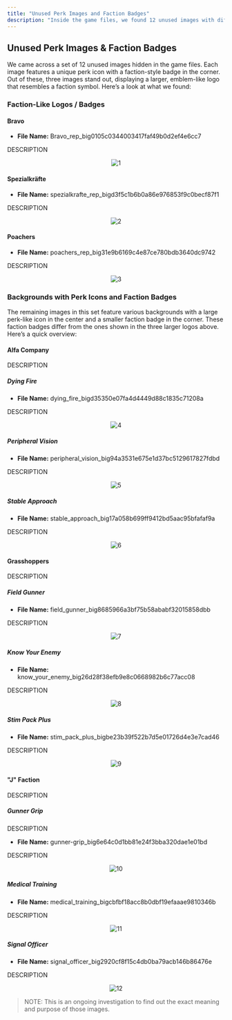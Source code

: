 ```yaml
---
title: "Unused Perk Images and Faction Badges"
description: "Inside the game files, we found 12 unused images with different perk icons, each featuring a faction-style badge in the corner."
---
```


## Unused Perk Images & Faction Badges

We came across a set of 12 unused images hidden in the game files. Each image features a unique perk icon with a faction-style badge in the corner. Out of these, three images stand out, displaying a larger, emblem-like logo that resembles a faction symbol. Here’s a look at what we found:

### Faction-Like Logos / Badges

#### Bravo

- **File Name:** Bravo_rep_big0105c0344003417faf49b0d2ef4e6cc7

DESCRIPTION

<div align="center">

![1](https://raw.githubusercontent.com/ThatSINEWAVE/pcw-bughunters/refs/heads/main/images/datamining/Unknown%20Backgrounds/bravo_rep_big0105c0344003417faf49b0d2ef4e6cc7_converted.png)

</div>

#### Spezialkräfte

- **File Name:** spezialkrafte_rep_bigd3f5c1b6b0a86e976853f9c0becf87f1

DESCRIPTION

<div align="center">

![2](https://raw.githubusercontent.com/ThatSINEWAVE/pcw-bughunters/refs/heads/main/images/datamining/Unknown%20Backgrounds/spezialkrafte_rep_bigd3f5c1b6b0a86e976853f9c0becf87f1_converted.png)

</div>

#### Poachers

- **File Name:** poachers_rep_big31e9b6169c4e87ce780bdb3640dc9742

DESCRIPTION

<div align="center">

![3](https://raw.githubusercontent.com/ThatSINEWAVE/pcw-bughunters/refs/heads/main/images/datamining/Unknown%20Backgrounds/poachers_rep_big31e9b6169c4e87ce780bdb3640dc9742_converted.png)

</div>

### Backgrounds with Perk Icons and Faction Badges

The remaining images in this set feature various backgrounds with a large perk-like icon in the center and a smaller faction badge in the corner. These faction badges differ from the ones shown in the three larger logos above. Here’s a quick overview:

#### Alfa Company

DESCRIPTION

##### Dying Fire

- **File Name:** dying_fire_bigd35350e07fa4d4449d88c1835c71208a

DESCRIPTION

<div align="center">

![4](https://raw.githubusercontent.com/ThatSINEWAVE/pcw-bughunters/refs/heads/main/images/datamining/Unknown%20Backgrounds/dying_fire_bigd35350e07fa4d4449d88c1835c71208a_converted.png)

</div>

##### Peripheral Vision

- **File Name:** peripheral_vision_big94a3531e675e1d37bc5129617827fdbd

DESCRIPTION

<div align="center">

![5](https://raw.githubusercontent.com/ThatSINEWAVE/pcw-bughunters/refs/heads/main/images/datamining/Unknown%20Backgrounds/peripheral_vision_big94a3531e675e1d37bc5129617827fdbd_converted.png)

</div>

##### Stable Approach

- **File Name:** stable_approach_big17a058b699ff9412bd5aac95bfafaf9a

DESCRIPTION

<div align="center">

![6](https://raw.githubusercontent.com/ThatSINEWAVE/pcw-bughunters/refs/heads/main/images/datamining/Unknown%20Backgrounds/stable_approach_big17a058b699ff9412bd5aac95bfafaf9a_converted.png)

</div>

#### Grasshoppers

DESCRIPTION

##### Field Gunner

- **File Name:** field_gunner_big8685966a3bf75b58ababf32015858dbb

DESCRIPTION

<div align="center">

![7](https://raw.githubusercontent.com/ThatSINEWAVE/pcw-bughunters/refs/heads/main/images/datamining/Unknown%20Backgrounds/field_gunner_big8685966a3bf75b58ababf32015858dbb_converted.png)

</div>

##### Know Your Enemy

- **File Name:** know_your_enemy_big26d28f38efb9e8c0668982b6c77acc08

DESCRIPTION

<div align="center">

![8](https://raw.githubusercontent.com/ThatSINEWAVE/pcw-bughunters/refs/heads/main/images/datamining/Unknown%20Backgrounds/know_your_enemy_big26d28f38efb9e8c0668982b6c77acc08_converted.png)

</div>

##### Stim Pack Plus

- **File Name:** stim_pack_plus_bigbe23b39f522b7d5e01726d4e3e7cad46

DESCRIPTION

<div align="center">

![9](https://raw.githubusercontent.com/ThatSINEWAVE/pcw-bughunters/refs/heads/main/images/datamining/Unknown%20Backgrounds/stim_pack_plus_bigbe23b39f522b7d5e01726d4e3e7cad46_converted.png)

</div>

#### "J" Faction

DESCRIPTION

##### Gunner Grip

DESCRIPTION

- **File Name:** gunner-grip_big6e64c0d1bb81e24f3bba320dae1e01bd

DESCRIPTION

<div align="center">

![10](https://raw.githubusercontent.com/ThatSINEWAVE/pcw-bughunters/refs/heads/main/images/datamining/Unknown%20Backgrounds/gunner-grip_big6e64c0d1bb81e24f3bba320dae1e01bd_converted.png)

</div>

##### Medical Training

- **File Name:** medical_training_bigcbfbf18acc8b0dbf19efaaae9810346b

DESCRIPTION

<div align="center">

![11](https://raw.githubusercontent.com/ThatSINEWAVE/pcw-bughunters/refs/heads/main/images/datamining/Unknown%20Backgrounds/medical_training_bigcbfbf18acc8b0dbf19efaaae9810346b_converted.png)

</div>

##### Signal Officer

- **File Name:** signal_officer_big2920cf8f15c4db0ba79acb146b86476e

DESCRIPTION

<div align="center">

![12](https://raw.githubusercontent.com/ThatSINEWAVE/pcw-bughunters/refs/heads/main/images/datamining/Unknown%20Backgrounds/signal_officer_big2920cf8f15c4db0ba79acb146b86476e_converted.png)

</div>

> NOTE: This is an ongoing investigation to find out the exact meaning and purpose of those images.